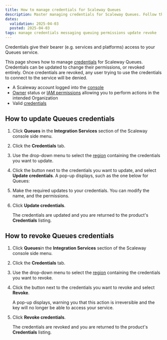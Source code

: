 ```yaml
---
title: How to manage credentials for Scaleway Queues
description: Master managing credentials for Scaleway Queues. Follow this guide to securely update, rotate, and control access to your messaging services.
dates:
  validation: 2025-04-03
  posted: 2025-04-03
tags: manage credentials messaging queuing permissions update revoke 
---
```




Credentials give their bearer (e.g. services and platforms) access to your Queues service. 

This page shows how to manage [credentials](/queues/concepts/#credentials) for Scaleway Queues. Credentials can be updated to change their permissions, or revoked entirely. Once credentials are revoked, any user trying to use the credentials to connect to the service will be denied.

<Requirements />

- A Scaleway account logged into the [console](https://account.scaleway.com/?service=elements)
- [Owner](/iam/concepts/#owner) status or [IAM permissions](/iam/concepts/#permission) allowing you to perform actions in the intended Organization
- Valid [credentials](/queues/how-to/create-credentials/)

## How to update Queues credentials

1. Click **Queues** in the **Integration Services** section of the Scaleway console side menu.

2. Click the **Credentials** tab.

3. Use the drop-down menu to select the [region](/queues/concepts/#region) containing the credentials you want to update.

4. Click the <Icon name="more" /> button next to the credentials you want to update, and select **Update credentials**. A pop-up displays, such as the one below for Queues:

    <Lightbox image={image} alt="In the Scaleway console, the Update Credentials screen displays. Users can change the name of the credentials, or tick/untick the write, read and manage permissions." />

5. Make the required updates to your credentials. You can modify the name, and the permissions.

6. Click **Update credentials**.

    The credentials are updated and you are returned to the product's **Credentials** listing.

## How to revoke Queues credentials

1. Click **Queues**in the **Integration Services** section of the Scaleway console side menu.

2. Click the **Credentials** tab.

3. Use the drop-down menu to select the [region](/queues/concepts/#region) containing the credentials you want to revoke.

4. Click the <Icon name="more" /> button next to the credentials you want to revoke and select **Revoke**.

    A pop-up displays, warning you that this action is irreversible and the key will no longer be able to access your service.

5. Click **Revoke credentials**.

    The credentials are revoked and you are returned to the product's **Credentials** listing.